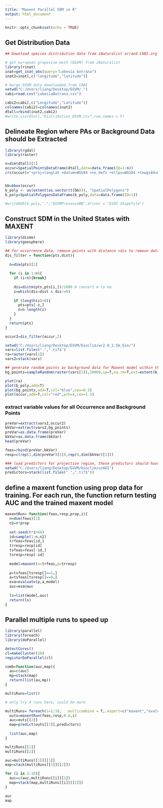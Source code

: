 ---
title: "Maxent Parallel SDM in R"
output: html_document
---
```{r setup, include=FALSE}
knitr::opts_chunk$set(echo = TRUE)
```

## Get Distribution Data
```{r step1, include=F}

## Download species distribution data from iNaturalist or/and CABI.org

# get european grapevine moth (EGVM) from iNaturalist
library(rinat)
inat=get_inat_obs(query="Lobesia botrana")
inat2=inat[,c("longitude","latitude")]

# merge EGVM data downloaded from CABI
setwd("C:/Users/liang/Desktop/EGVM/.")
cabi=read.csv("LobesiaBotrana.csv")

cabi2=cabi[,c("Longitude","Latitude")]
colnames(cabi2)=colnames(inat2)
dtall=rbind(inat2,cabi2)
#write.csv(dtall,"Distribution_EGVM.csv",row.names = F)
```


## Delineate Region where PAs or Background Data should be Extracted 

```{r step2}
library(rgdal)
library(raster)

n=dim(dtall)[1]
occur=SpatialPointsDataFrame(dtall,data=data.frame(ID=1:n))
crs(occur)="+proj=longlat +datum=WGS84 +no_defs +ellps=WGS84 +towgs84=0,0,0"


bb=bbox(occur)
b_poly <- as(extent(as.vector(t(bb))), "SpatialPolygons")
b_poly=SpatialPolygonsDataFrame(b_poly,data=data.frame(ID=1))

#writeOGR(b_poly,".","EGVMPresenceBB",driver = "ESRI Shapefile")
```

## Construct SDM in the United States with MAXENT 
```{r step 3}

library(dismo)
library(geosphere)

## for occurrence data, remove points with distance <dis to remove data biase
dis_filter = function(pts,dist){
  
  n=dim(pts)[1]
  
  for (i in 1:n){
    if (i>n){break}
    
    dis=distm(pts,pts[i,])/1000 # concert m to km
    z=which(dis<dist & dis!=0)
    
    if (length(z)>0){
      pts=pts[-z,]
      n=n-length(z)
    }
  }
  return(pts)
}

occur2=dis_filter(occur,3)

setwd("C:/Users/liang/Desktop/EGVM/bioclim/wc2.0_2.5m_bio/")
vars=list.files(".",".tif$")
ra=raster(vars[1])
vars2=stack(vars)

## generate random points as background data for Maxent model within the given spatial region
bg_points=sampleRandom(raster(vars[1]),10000,sp=T,na.rm=T,ext=extent(b_poly),xy=T)

```

```{r plot1, echo=T }
plot(ra)
plot(b_poly,add=T)
plot(bg_points,add=T,col="blue",cex=0.5)
plot(occur,add=T,col="red",pch=4,cex=1.5)

```

### extract variable values for all Occurrence and Background Points
```{r step3}
preVar=extract(vars2,occur2)
bkVar=extract(vars2,bg_points)
preVar=as.data.frame(preVar)
bkVar=as.data.frame(bkVar)
head(preVar)

feas=rbind(preVar,bkVar)
resp=c(rep(1,dim(preVar)[1]),rep(0,dim(bkVar)[1]))

### load predictors for projection region, these predictors should have the same names with the ones for modeling construction
setwd("C:/Users/liang/Desktop/EGVM/bioclim/usAOI")
predictors=stack(list.files(".",".tif$")) 
```



## define a maxent function using prop data for training. For each run, the function return testing AUC and the trained maxent model

```{r step4}
maxentRun= function(feas,resp,prop,i){
  n=dim(feas)[1]
  n2=n*prop
  
  set.seed(6*i+66)
  id=sample(1:n,n2)
  trfeas=feas[id,]
  trresp=resp[id]
  tsfeas=feas[-id,]
  tsresp=resp[-id]
  
  model=maxent(x=trfeas,p=trresp)
  
  p=tsfeas[tsresp[]==1,]
  a=tsfeas[tsresp[]==0,]
  eva=evaluate(p,a,model)
  auc=eva@auc
  
  ls=list(model,auc)
  return(ls)
}

```
## Parallel multiple runs to speed up

```{r,results='asis'}
library(parallel)
library(foreach)
library(doParallel)

detectCores()
cl=makeCluster(10)
registerDoParallel(cl)

comb=function(auc,map){
  au=c(auc)
  mp=stack(map)
  return(list(au,mp))
}

multiRuns=list()

# only try 4 runs here, could be more
```

```{r, results='asis'}

multiRuns= foreach(i=1:10,  .multicombine = T,.export=c("maxent","evaluate"),.packages=c("dismo","rJava")) %dopar% {
  outs=maxentRun(feas,resp,0.8,i)
  auc=outs[[2]]
  map=predict(outs[[1]],predictors)
  
  list(auc,map)
}

multiRuns[[1]]
multiRuns[[2]]

auc=multiRuns[[1]][[1]]
map=stack(multiRuns[[1]][[2]])

for (i in 2:10){
  auc=c(auc,multiRuns[[i]][1])
  map=stack(map,multiRuns[[i]][[2]])
}

auc
map
```
